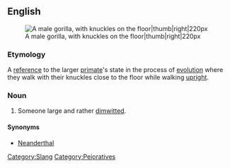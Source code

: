 ==English==

[[Image:Male silverback Gorilla.JPG|A male gorilla, with knuckles on the floor|thumb|right|220px]]
===Etymology===
A [[reference]] to the larger [[primate]]'s state in the process of [[evolution]] where they walk with their knuckles close to the floor while walking [[upright]]. 

===Noun===
{{en-noun|sg=[[knuckle]] [[dragger]]}}

# Someone large and rather [[dimwitted]]. 

====Synonyms====
*[[neanderthal|Neanderthal]]

[[Category:Slang]]
[[Category:Pejoratives]]